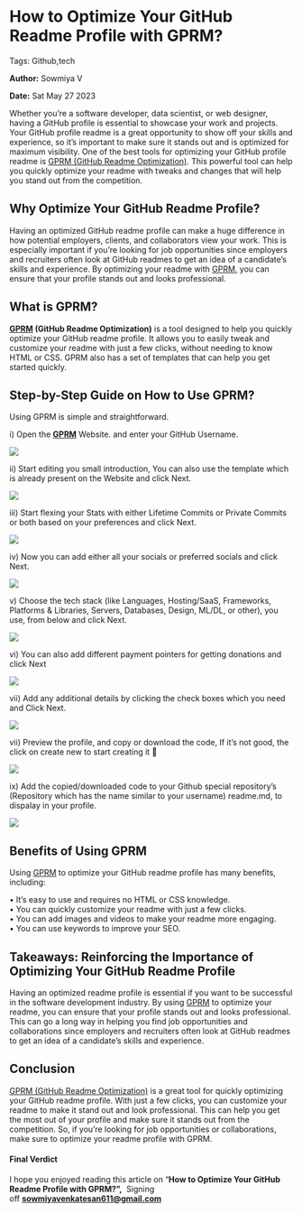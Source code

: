 How to Optimize Your GitHub Readme Profile with GPRM?
=====================================================

Tags: Github,tech

**Author:** Sowmiya V

**Date:** Sat May 27 2023

Whether you’re a software developer, data scientist, or web designer, having a GitHub profile is essential to showcase your work and projects. Your GitHub profile readme is a great opportunity to show off your skills and experience, so it’s important to make sure it stands out and is optimized for maximum visibility. One of the best tools for optimizing your GitHub profile readme is [GPRM (GitHub Readme Optimization)](https://gprm.itsvg.in/). This powerful tool can help you quickly optimize your readme with tweaks and changes that will help you stand out from the competition.

Why Optimize Your GitHub Readme Profile?
----------------------------------------

Having an optimized GitHub readme profile can make a huge difference in how potential employers, clients, and collaborators view your work. This is especially important if you’re looking for job opportunities since employers and recruiters often look at GitHub readmes to get an idea of a candidate’s skills and experience. By optimizing your readme with [GPRM,](https://gprm.itsvg.in/) you can ensure that your profile stands out and looks professional.

What is GPRM?
-------------

**[GPRM](https://gprm.itsvg.in/) (GitHub Readme Optimization)** is a tool designed to help you quickly optimize your GitHub readme profile. It allows you to easily tweak and customize your readme with just a few clicks, without needing to know HTML or CSS. GPRM also has a set of templates that can help you get started quickly.

Step-by-Step Guide on How to Use GPRM?
--------------------------------------

Using GPRM is simple and straightforward.

i) Open the **[GPRM](https://gprm.itsvg.in/)** Website. and enter your GitHub Username.

![](https://recodehive.com/wp-content/uploads/2022/12/image-4-1024x548.png)

ii) Start editing you small introduction, You can also use the template which is already present on the Website and click Next.

![](https://recodehive.com/wp-content/uploads/2022/12/image-5-1024x550.png)

iii) Start flexing your Stats with either Lifetime Commits or Private Commits or both based on your preferences and click Next.

![](https://recodehive.com/wp-content/uploads/2022/12/image-6-1024x549.png)

iv) Now you can add either all your socials or preferred socials and click Next.

![](https://recodehive.com/wp-content/uploads/2022/12/image-7-1024x546.png)

v) Choose the tech stack (like Languages, Hosting/SaaS, Frameworks, Platforms & Libraries, Servers, Databases, Design, ML/DL, or other), you use, from below and click Next.

![](https://recodehive.com/wp-content/uploads/2022/12/image-8-1024x547.png)

vi) You can also add different payment pointers for getting donations and click Next

![](https://recodehive.com/wp-content/uploads/2022/12/image-9-1024x548.png)

vii) Add any additional details by clicking the check boxes which you need and Click Next.

![](https://recodehive.com/wp-content/uploads/2022/12/image-10-1024x547.png)

vii) Preview the profile, and copy or download the code, If it’s not good, the click on create new to start creating it 🙂

![](https://recodehive.com/wp-content/uploads/2022/12/image-11-1024x229.png)

ix) Add the copied/downloaded code to your Github special repository’s (Repository which has the name similar to your username) readme.md, to dispalay in your profile.

![](https://recodehive.com/wp-content/uploads/2022/12/RECODEHIVE-THUMBNAIL-21.png)

Benefits of Using GPRM
----------------------

Using [GPRM](https://gprm.itsvg.in/) to optimize your GitHub readme profile has many benefits, including:

• It’s easy to use and requires no HTML or CSS knowledge.  
• You can quickly customize your readme with just a few clicks.  
• You can add images and videos to make your readme more engaging.  
• You can use keywords to improve your SEO.

Takeaways: Reinforcing the Importance of Optimizing Your GitHub Readme Profile
------------------------------------------------------------------------------

Having an optimized readme profile is essential if you want to be successful in the software development industry. By using [GPRM](https://gprm.itsvg.in/) to optimize your readme, you can ensure that your profile stands out and looks professional. This can go a long way in helping you find job opportunities and collaborations since employers and recruiters often look at GitHub readmes to get an idea of a candidate’s skills and experience.

Conclusion
----------

[GPRM (GitHub Readme Optimization)](https://gprm.itsvg.in/) is a great tool for quickly optimizing your GitHub readme profile. With just a few clicks, you can customize your readme to make it stand out and look professional. This can help you get the most out of your profile and make sure it stands out from the competition. So, if you’re looking for job opportunities or collaborations, make sure to optimize your readme profile with GPRM.

#### Final Verdict

I hope you enjoyed reading this article on “**How to Optimize Your GitHub Readme Profile with GPRM?”,**  Signing off **sowmiyavenkatesan611@gmail.com**